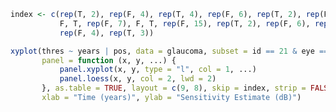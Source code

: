 ```r
index <- c(rep(T, 2), rep(F, 4), rep(T, 4), rep(F, 6), rep(T, 2), rep(F, 8), T,
           F, T, rep(F, 7), F, T, rep(F, 15), rep(T, 2), rep(F, 6), rep(T, 4),
           rep(F, 4), rep(T, 3))

xyplot(thres ~ years | pos, data = glaucoma, subset = id == 21 & eye == 2,
       panel = function (x, y, ...) {
           panel.xyplot(x, y, type = "l", col = 1, ...)
           panel.loess(x, y, col = 2, lwd = 2)
       }, as.table = TRUE, layout = c(9, 8), skip = index, strip = FALSE,
       xlab = "Time (years)", ylab = "Sensitivity Estimate (dB)")
```
